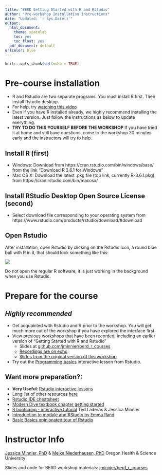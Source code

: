 ```yaml
---
title: "BERD Getting Started with R and Rstudio"
author: "Pre-workshop Installation Instructions"
date: "Updated: `r Sys.Date()`"
output: 
  html_document: 
    theme: spacelab
    toc: yes
    toc_float: yes
  pdf_document: default
urlcolor: blue
---
```


```r
knitr::opts_chunk$set(echo = TRUE)
```

# Pre-course installation

- R and Rstudio are two separate programs. You must install R first. Then Install Rstudio desktop. 
- For help, try [watching this video](https://www.youtube.com/watch?v=kOQDdJZ7Hl4&feature=youtu.be)
- Even if you have R installed already, we highly recommend installing the latest version. Just follow the instructions as below to update everything.
- **TRY TO DO THIS YOURSELF BEFORE THE WORKSHOP** If you have tried it at home and still have questions, come to the workshop 30 minutes early and the instructors will try to help.

## Install **R** (first)

- Windows: Download from https://cran.rstudio.com/bin/windows/base/ from the link "Download R 3.6.1 for Windows"
- Mac OS X: Download the latest .pkg file (top link, currently R-3.6.1.pkg) from https://cran.rstudio.com/bin/macosx/

## Install **RStudio Desktop** Open Source License (second)

- Select download file corresponding to your operating system  from https://www.rstudio.com/products/rstudio/download/#download

## Open Rstudio

After installation, open Rstudio by clicking on the Rstudio icon, a round blue ball with R in it, that should look something like this:

![](rstudiologo.png)

Do not open the regular R software, it is just working in the background when you use Rstudio.

# Prepare for the course

## *Highly recommended*

- Get acquainted with Rstudio and R prior to the workshop. You will get much more out of the workshop if you have explored the interface first.
- View previous workshops that have been recorded, including an earlier version of "Getting Started with R and Rstudio"
    + Slides at [github.com/jminnier/berd_r_courses](https://github.com/jminnier/berd_r_courses)
    + [Recordings are on echo](https://echo360.org/section/aefe4e1c-c635-4a3b-bf99-ce6439184f5f/public).
    + [Slides from the original version of this workshop](https://jminnier-berd-r-courses.netlify.com/01-getting-started/01_getting_started_slides.html)
- Try out the [Programming basics](https://rstudio.cloud/learn/primers/1.2) interactive lesson from Rstudio.

## Want more preparation?:

- **Very Useful**: [Rstudio interactive lessons](https://rstudio.cloud/learn/primers)
- Long list of other resources [here](https://github.com/jminnier/awesome-rstats/blob/master/learn-r.md)
- [Rstudio IDE cheatsheet](https://resources.rstudio.com/rstudio-cheatsheets/rstudio-ide-cheat-sheet)
- [Modern Dive textbook chapter getting started](https://moderndive.com/1-getting-started.html)
- [R bootcamp - interactive tutorial](https://r-bootcamp.netlify.com/) Ted Laderas & Jessica Minnier
- [Introduction to module and RStudio by Emma Rand](http://www-users.york.ac.uk/~er13/17C%20-%202018/pracs/01IntroductionToModuleAndRStudio.html)
- [Basic Basics opinionated tour of Rstudio](http://rladiessydney.org/post/2018/11/05/basicbasics-1/)


# Instructor Info

[Jessica Minnier, PhD](http://jessicaminnier.com/) & [Meike Niederhausen, PhD](https://ohsu-psu-sph.org/faculty-directory/name/meike-niederhausen/)
Oregon Health & Science University

Slides and code for BERD workshop materials: [jminnier/berd_r_courses](https://github.com/jminnier/berd_r_courses)
